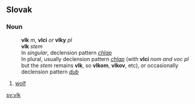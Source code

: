 == Slovak ==
=== Noun ===
:'''vlk''' ''m'', '''vlci''' ''or'' '''vlky''' ''pl''
:'''vlk''' ''stem''
:In ''singular'', declension pattern ''[[Slovak declension pattern chlap|chlap]]''
:In plural, usually declension pattern ''[[Slovak declension pattern chlap|chlap]]'' (with '''vlci''' ''nom and voc pl'' but the ''stem'' remains '''vlk''', so '''vlkom''', '''vlkov''', etc), ''or'' occasionally declension pattern ''[[Slovak declension pattern dub|dub]]''
# [[wolf]]

[[sv:vlk]]